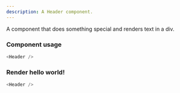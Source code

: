 ```yaml
---
description: A Header component.
---
```



A component that does something special and renders text in a div.

### Component usage
```js
<Header />
```

### Render hello world!

```js live
<Header />
```

